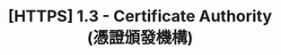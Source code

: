 ---
sidebar_position: 4
sidebar_label: '[HTTPS] 1.3 - Certificate Authority (憑證頒發機構)'
title: '[HTTPS] 1.3 - Certificate Authority (憑證頒發機構)'
tags:
  - HTTPS
  - Security

---